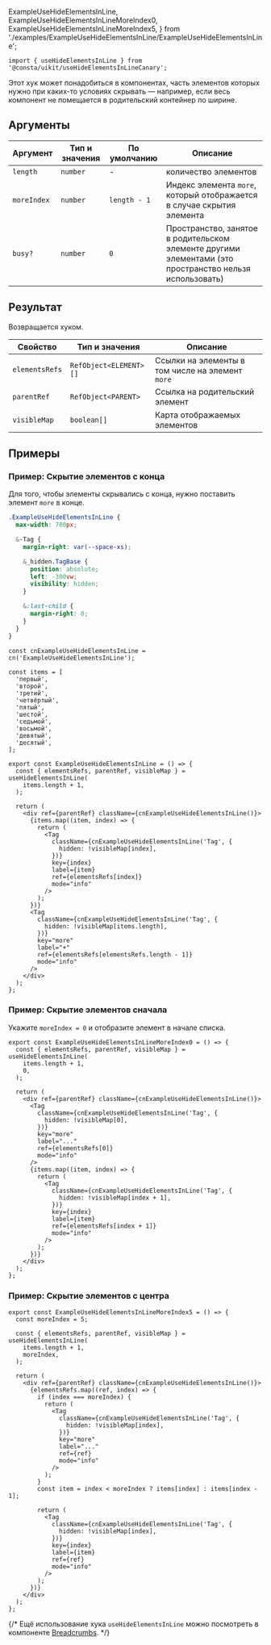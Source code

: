   ExampleUseHideElementsInLine,
  ExampleUseHideElementsInLineMoreIndex0,
  ExampleUseHideElementsInLineMoreIndex5,
} from './examples/ExampleUseHideElementsInLine/ExampleUseHideElementsInLine';

```tsx
import { useHideElementsInLine } from '@consta/uikit/useHideElementsInLineCanary';
```

Этот хук может понадобиться в компонентах, часть элементов которых нужно при каких-то условиях скрывать — например, если весь компонент не помещается в родительский контейнер по ширине.

## Аргументы

| Аргумент    | Тип и значения | По умолчанию | Описание                                                                                                |
| ----------- | -------------- | ------------ | ------------------------------------------------------------------------------------------------------- |
| `length`    | `number`       | -            | количество элементов                                                                                    |
| `moreIndex` | `number`       | `length - 1` | Индекс элемента `more`, который отображается в случае скрытия элемента                                  |
| `busy?`     | `number`       | `0`          | Пространство, занятое в родительском элементе другими элементами (это пространство нельзя использовать) |

## Результат

Возвращается хуком.

| Свойство       | Тип и значения         | Описание                                         |
| -------------- | ---------------------- | ------------------------------------------------ |
| `elementsRefs` | `RefObject<ELEMENT>[]` | Ссылки на элементы в том числе на элемент `more` |
| `parentRef`    | `RefObject<PARENT>`    | Ссылка на родительский элемент                   |
| `visibleMap`   | `boolean[]`            | Карта отображаемых элементов                     |

## Примеры

### Пример: Скрытие элементов с конца

Для того, чтобы элементы скрывались с конца, нужно поставить элемент `more` в конце.

```css
.ExampleUseHideElementsInLine {
  max-width: 700px;

  &-Tag {
    margin-right: var(--space-xs);

    &_hidden.TagBase {
      position: absolute;
      left: -300vw;
      visibility: hidden;
    }

    &:last-child {
      margin-right: 0;
    }
  }
}
```

```tsx
const cnExampleUseHideElementsInLine = cn('ExampleUseHideElementsInLine');

const items = [
  'первый',
  'второй',
  'третий',
  'четвёртый',
  'пятый',
  'шестой',
  'седьмой',
  'восьмой',
  'девятый',
  'десятый',
];

export const ExampleUseHideElementsInLine = () => {
  const { elementsRefs, parentRef, visibleMap } = useHideElementsInLine(
    items.length + 1,
  );

  return (
    <div ref={parentRef} className={cnExampleUseHideElementsInLine()}>
      {items.map((item, index) => {
        return (
          <Tag
            className={cnExampleUseHideElementsInLine('Tag', {
              hidden: !visibleMap[index],
            })}
            key={index}
            label={item}
            ref={elementsRefs[index]}
            mode="info"
          />
        );
      })}
      <Tag
        className={cnExampleUseHideElementsInLine('Tag', {
          hidden: !visibleMap[items.length],
        })}
        key="more"
        label="+"
        ref={elementsRefs[elementsRefs.length - 1]}
        mode="info"
      />
    </div>
  );
};
```

<ExampleUseHideElementsInLine />

### Пример: Скрытие элементов сначала

Укажите `moreIndex = 0` и отобразите элемент в начале списка.

```tsx
export const ExampleUseHideElementsInLineMoreIndex0 = () => {
  const { elementsRefs, parentRef, visibleMap } = useHideElementsInLine(
    items.length + 1,
    0,
  );

  return (
    <div ref={parentRef} className={cnExampleUseHideElementsInLine()}>
      <Tag
        className={cnExampleUseHideElementsInLine('Tag', {
          hidden: !visibleMap[0],
        })}
        key="more"
        label="..."
        ref={elementsRefs[0]}
        mode="info"
      />
      {items.map((item, index) => {
        return (
          <Tag
            className={cnExampleUseHideElementsInLine('Tag', {
              hidden: !visibleMap[index + 1],
            })}
            key={index}
            label={item}
            ref={elementsRefs[index + 1]}
            mode="info"
          />
        );
      })}
    </div>
  );
};
```

<ExampleUseHideElementsInLineMoreIndex0 />

### Пример: Скрытие элементов c центра

```tsx
export const ExampleUseHideElementsInLineMoreIndex5 = () => {
  const moreIndex = 5;

  const { elementsRefs, parentRef, visibleMap } = useHideElementsInLine(
    items.length + 1,
    moreIndex,
  );

  return (
    <div ref={parentRef} className={cnExampleUseHideElementsInLine()}>
      {elementsRefs.map((ref, index) => {
        if (index === moreIndex) {
          return (
            <Tag
              className={cnExampleUseHideElementsInLine('Tag', {
                hidden: !visibleMap[index],
              })}
              key="more"
              label="..."
              ref={ref}
              mode="info"
            />
          );
        }
        const item = index < moreIndex ? items[index] : items[index - 1];

        return (
          <Tag
            className={cnExampleUseHideElementsInLine('Tag', {
              hidden: !visibleMap[index],
            })}
            key={index}
            label={item}
            ref={ref}
            mode="info"
          />
        );
      })}
    </div>
  );
};
```

<ExampleUseHideElementsInLineMoreIndex5 />

{/* Ещё использование хука `useHideElementsInLine` можно посмотреть в компоненте [Breadcrumbs](https://github.com/consta-design-system/uikit/blob/dev/src/components/Breadcrumbs/Breadcrumbs.tsx). */}
